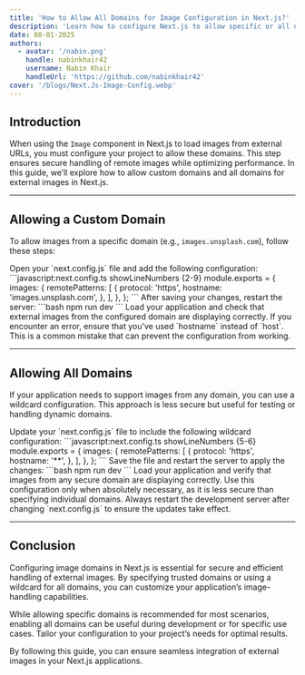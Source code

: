 ```yaml
---
title: 'How to Allow All Domains for Image Configuration in Next.js?'
description: 'Learn how to configure Next.js to allow specific or all domains for external images using the Image component.'
date: 08-01-2025
authors:
  - avatar: '/nabin.png'
    handle: nabinkhair42
    username: Nabin Khair
    handleUrl: 'https://github.com/nabinkhair42'
cover: '/blogs/Next.Js-Image-Config.webp'
---
```


## Introduction

When using the `Image` component in Next.js to load images from external URLs, you must configure your project to allow these domains. This step ensures secure handling of remote images while optimizing performance. In this guide, we’ll explore how to allow custom domains and all domains for external images in Next.js.

---

## Allowing a Custom Domain

To allow images from a specific domain (e.g., `images.unsplash.com`), follow these steps:

<Stepper>
  <StepperItem title="Step 1: Update next.config.js">
    Open your `next.config.js` file and add the following configuration:
    ```javascript:next.config.ts showLineNumbers {2-9}
    module.exports = {
      images: {
        remotePatterns: [
          {
            protocol: 'https',
            hostname: 'images.unsplash.com',
          },
        ],
      },
    };
    ```
  </StepperItem>

<StepperItem title="Step 2: Restart the Development Server">
  After saving your changes, restart the server: ```bash npm run dev ```
</StepperItem>

  <StepperItem title="Step 3: Verify the Configuration">
    Load your application and check that external images from the configured domain are displaying correctly.
  </StepperItem>
</Stepper>

<Note type="danger" title="Common Error">
  If you encounter an error, ensure that you’ve used `hostname` instead of
  `host`. This is a common mistake that can prevent the configuration from
  working.
</Note>

---

## Allowing All Domains

If your application needs to support images from any domain, you can use a wildcard configuration. This approach is less secure but useful for testing or handling dynamic domains.

<Stepper>
  <StepperItem title="Step 1: Modify next.config.js">
    Update your `next.config.js` file to include the following wildcard configuration:
    ```javascript:next.config.ts showLineNumbers {5-6}
    module.exports = {
      images: {
        remotePatterns: [
          {
            protocol: 'https',
            hostname: '**',
          },
        ],
      },
    };
    ```
  </StepperItem>

<StepperItem title="Step 2: Restart the Development Server">
  Save the file and restart the server to apply the changes: ```bash npm run dev
  ```
</StepperItem>

  <StepperItem title="Step 3: Test the Setup">
    Load your application and verify that images from any secure domain are displaying correctly.
  </StepperItem>
</Stepper>

<Note type="warning" title="Pro Tip">
  Use this configuration only when absolutely necessary, as it is less secure
  than specifying individual domains. Always restart the development server
  after changing `next.config.js` to ensure the updates take effect.
</Note>

---

## Conclusion

Configuring image domains in Next.js is essential for secure and efficient handling of external images. By specifying trusted domains or using a wildcard for all domains, you can customize your application’s image-handling capabilities.

<Note type="success" title="Key Takeaway">
  While allowing specific domains is recommended for most scenarios, enabling
  all domains can be useful during development or for specific use cases. Tailor
  your configuration to your project’s needs for optimal results.
</Note>

By following this guide, you can ensure seamless integration of external images in your Next.js applications.
